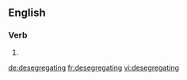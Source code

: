 ==English==

===Verb===
{{head|en|present participle}}

# {{present participle of|desegregate|lang=en|nocat=1}}

[[de:desegregating]]
[[fr:desegregating]]
[[vi:desegregating]]